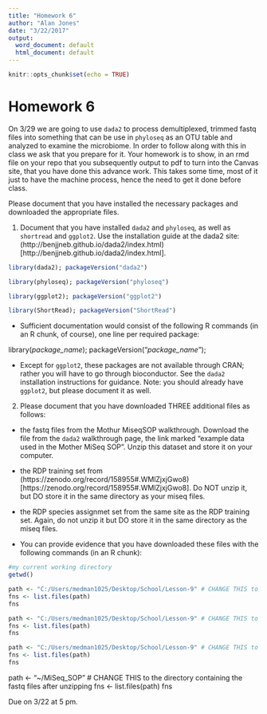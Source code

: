 ```yaml
---
title: "Homework 6"
author: "Alan Jones"
date: "3/22/2017"
output:
  word_document: default
  html_document: default
---
```


```r
knitr::opts_chunk$set(echo = TRUE)
```

# Homework 6

On 3/29 we are going to use `dada2` to process demultiplexed, trimmed fastq files into something that can be use in `phyloseq` as an OTU table and analyzed to examine the microbiome. In order to follow along with this in class we ask that you prepare for it. Your homework is to show, in an rmd file on your repo that you subsequently output to pdf to turn into the Canvas site, that you have done this advance work. This takes some time, most of it just to have the machine process, hence the need to get it done before class.

Please document that you have installed the necessary packages and downloaded the appropriate files.

1. Document that you have installed `dada2` and `phyloseq`, as well as `shortread` and `ggplot2`. Use the installation guide at the dada2 site: (http://benjjneb.github.io/dada2/index.html)[http://benjjneb.github.io/dada2/index.html].

```r
library(dada2); packageVersion("dada2")
```

```r
library(phyloseq); packageVersion("phyloseq")
```

```r
library(ggplot2); packageVersion("ggplot2")
```

```r
library(ShortRead); packageVersion("ShortRead")
```


- Sufficient documentation would consist of the following R commands (in an R chunk, of course), one line per required package:

library(*package_name*); packageVersion("*package_name*");

- Except for `ggplot2`, these packages are not available through CRAN; rather you will have to go through bioconductor. See the `dada2` installation instructions for guidance. Note: you should already have `ggplot2`, but please document it as well.

2. Please document that you have downloaded  THREE additional files as follows:

- the fastq files from the Mothur MiseqSOP walkthrough. Download the file from the `dada2` walkthrough page, the link marked "example data used in the Mother MiSeq SOP". Unzip this dataset and store it on your computer. 
- the RDP training set from (https://zenodo.org/record/158955#.WMlZjxjGwo8)[https://zenodo.org/record/158955#.WMlZjxjGwo8]. Do NOT unzip it, but DO store it in the same directory as your miseq files.
- the RDP species assignmet set from the same site as the RDP training set. Again, do not unzip it but DO store it in the same directory as the miseq files.

- You can provide evidence that you have downloaded these files with the following commands (in an R chunk):

```r
#my current working directory
getwd()
```

```r
path <- "C:/Users/medman1025/Desktop/School/Lesson-9" # CHANGE THIS to the directory containing the fastq files after unzipping
fns <- list.files(path)
fns
```

```r
path <- "C:/Users/medman1025/Desktop/School/Lesson-9" # CHANGE THIS to the directory containing the fastq files after unzipping
fns <- list.files(path)
fns
```

```r
path <- "C:/Users/medman1025/Desktop/School/Lesson-9" # CHANGE THIS to the directory containing the fastq files after unzipping
fns <- list.files(path)
fns
```

path <- "~/MiSeq_SOP" # CHANGE THIS to the directory containing the fastq files after unzipping
fns <- list.files(path)
fns

Due on 3/22 at 5 pm.


